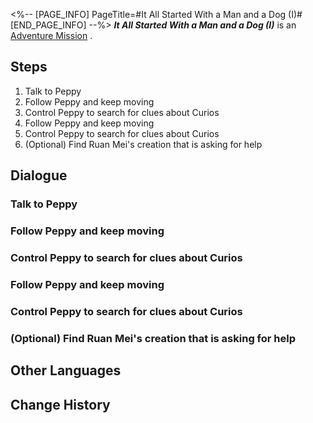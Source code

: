 <%-- [PAGE_INFO]
PageTitle=#It All Started With a Man and a Dog (I)#
[END_PAGE_INFO] --%>
{{Stub|Dialogue, characters, and location(s)}}
{{Mission Infobox
|id            = 4070011
|title         = 
|image         = Mission It All Started With a Man and a Dog (I).png
|type          = Adventure
|event_name    = 
|chapter       = 
|requirements  = 
|summary       = <!--official mission summary from Fate's Atlas-->
|characters    = <!--characters that appear in this mission-->
|startLocation = <!--location as it intially appears on the mission screen-->
|world         = <!--i.e. Penacony-->
|area          = <!--i.e. A Child's Dream-->
|prev          = 
|next          = 
|exp           = 
|credits       = 
|stellarJade   = 
|other         = 
}}
'''''It All Started With a Man and a Dog (I)''''' is an [[Adventure Mission]]<!--in [world]-->.

==Steps==
# Talk to Peppy
# Follow Peppy and keep moving
# Control Peppy to search for clues about Curios
# Follow Peppy and keep moving
# Control Peppy to search for clues about Curios
# (Optional) Find Ruan Mei's creation that is asking for help

<!--
==Gameplay Notes==

--><!--
==Trial Character==

-->
==Dialogue==
{{Stub Dialogue}}
===Talk to Peppy===
{{Mission Description|type=adventure|location=<!--to be added-->|Peppy's coordinates indicate that it is stuck in the current area. Not knowing what is happening, Asta asks you to meet up with Peppy.}}
{{Dialogue Start}}
:{{tx}}
{{Dialogue End}}

===Follow Peppy and keep moving===
{{Mission Description|type=adventure|location=<!--to be added-->|update|Thanks to your help, Peppy is out of danger. You have decided to follow its lead and explore the area together...}}
{{Dialogue Start}}
:{{tx}}
{{Dialogue End}}

===Control Peppy to search for clues about Curios===
{{Mission Description|type=adventure|location=<!--to be added-->|update|Asta has developed an incredible synchronization feature for Peppy... Now you and Peppy can venture out in a new form and continue to track down the lost Curio.}}
{{Dialogue Start}}
:{{tx}}
{{Dialogue End}}

===Follow Peppy and keep moving===
{{Mission Description|type=adventure|location=<!--to be added-->|update|Thanks to your help, Peppy is out of danger. You have decided to follow its lead and explore the area together...}}
{{Dialogue Start}}
:{{tx}}
{{Dialogue End}}

===Control Peppy to search for clues about Curios===
{{Mission Description|type=adventure|location=<!--to be added-->|update|Asta has developed an incredible synchronization feature for Peppy... Now you and Peppy can venture out in a new form and continue to track down the lost Curio.}}
{{Dialogue Start}}
:{{tx}}
{{Dialogue End}}

===(Optional) Find Ruan Mei's creation that is asking for help===
{{Mission Description|type=adventure|location=<!--to be added-->|update|You hear a nearby distress call. It seems that more than one Ruan Mei's creation is wandering in this section. If possible, it's better to go and help them.}}
{{Dialogue Start}}
:{{tx}}
{{Dialogue End}}

==Other Languages==
{{Other Languages
|en   = It All Started With a Man and a Dog (I)
|zhs  = 开局一人一狗•其一
|zht  = 開局一人一狗•其一
|ja   = スタートは一人と犬一匹・その1
|ko   = 시작은 한 사람과 개 한 마리•1
|es   = Al inicio solo había una persona y un perro I
|fr   = Tout commence avec un homme et un chien (I)
|ru   = Человек собаке друг I
|th   = เริ่มด้วยคนหนึ่งคนและสุนัขหนึ่งตัว 1
|vi   = Hành Trình Một Người Một Chó 1
|de   = Es war einmal ein Mensch und ein Hund (Teil 1)
|id   = Meitantei Peppy I
|pt   = A História Começa Com um Homem e um Cachorro (I)
}}

==Change History==
{{Change History|1.6}}
